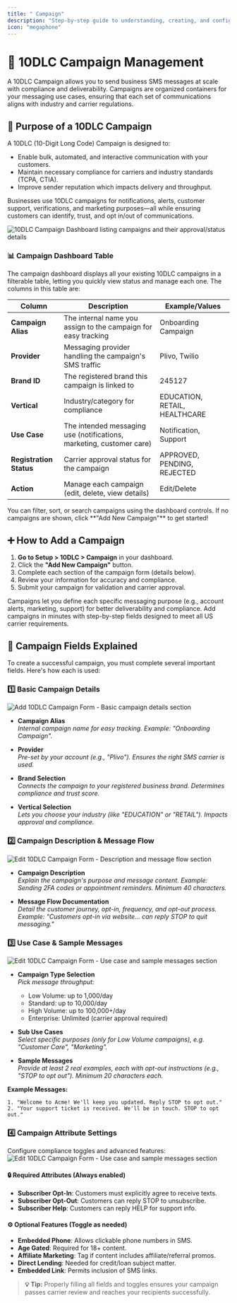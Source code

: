 ```yaml
---
title: " Campaign"
description: "Step-by-step guide to understanding, creating, and configuring compliant Application-to-Person campaigns"
icon: "megaphone"
---
```


# 📣 10DLC Campaign Management

A 10DLC Campaign allows you to send business SMS messages at scale with compliance and deliverability. Campaigns are organized containers for your messaging use cases, ensuring that each set of communications aligns with industry and carrier regulations.

## 🎯 Purpose of a 10DLC Campaign

A 10DLC (10-Digit Long Code) Campaign is designed to:
- Enable bulk, automated, and interactive communication with your customers.
- Maintain necessary compliance for carriers and industry standards (TCPA, CTIA).
- Improve sender reputation which impacts delivery and throughput.

Businesses use 10DLC campaigns for notifications, alerts, customer support, verifications, and marketing purposes—all while ensuring customers can identify, trust, and opt in/out of communications.

<img
  src="/images/setup/campaign/overview.png"
  alt="10DLC Campaign Dashboard listing campaigns and their approval/status details"
  className="rounded-lg border shadow-sm"
/>

### 📊 Campaign Dashboard Table

The campaign dashboard displays all your existing 10DLC campaigns in a filterable table, letting you quickly view status and manage each one. The columns in this table are:

| Column                | Description                                                         | Example/Values                  |
|-----------------------|---------------------------------------------------------------------|---------------------------------|
| **Campaign Alias**    | The internal name you assign to the campaign for easy tracking      | Onboarding Campaign             |
| **Provider**          | Messaging provider handling the campaign's SMS traffic              | Plivo, Twilio                   |
| **Brand ID**          | The registered brand this campaign is linked to                     | 245127                          |
| **Vertical**          | Industry/category for compliance                                    | EDUCATION, RETAIL, HEALTHCARE   |
| **Use Case**          | The intended messaging use (notifications, marketing, customer care)| Notification, Support           |
| **Registration Status** | Carrier approval status for the campaign                          | APPROVED, PENDING, REJECTED     |                     |
| **Action**            | Manage each campaign (edit, delete, view details)                   | Edit/Delete                     |

<Info>
You can filter, sort, or search campaigns using the dashboard controls. If no campaigns are shown, click **"Add New Campaign"** to get started!
</Info>

## ➕ How to Add a Campaign

1. **Go to Setup > 10DLC > Campaign** in your dashboard.
2. Click the **"Add New Campaign"** button.
3. Complete each section of the campaign form (details below).
4. Review your information for accuracy and compliance.
5. Submit your campaign for validation and carrier approval.

<CardGroup cols={2}>
  <Card title="Why Create a Campaign?" icon="lightbulb">
    Campaigns let you define each specific messaging purpose (e.g., account alerts, marketing, support) for better deliverability and compliance.
  </Card>
  <Card title="Easy Setup Process" icon="rocket">
    Add campaigns in minutes with step-by-step fields designed to meet all US carrier requirements.
  </Card>
</CardGroup>

## 📝 Campaign Fields Explained

To create a successful campaign, you must complete several important fields. Here's how each is used:

### 1️⃣ Basic Campaign Details

<img
  src="/images/setup/campaign/add-compaign-p1.png"
  alt="Add 10DLC Campaign Form - Basic campaign details section"
  className="rounded-lg border shadow-sm"
/>

- **Campaign Alias**  
  *Internal campaign name for easy tracking. Example: "Onboarding Campaign".*

- **Provider**  
  *Pre-set by your account (e.g., "Plivo"). Ensures the right SMS carrier is used.*

- **Brand Selection**  
  *Connects the campaign to your registered business brand. Determines compliance and trust score.*

- **Vertical Selection**  
  *Lets you choose your industry (like "EDUCATION" or "RETAIL"). Impacts approval and compliance.*

### 2️⃣ Campaign Description & Message Flow

<img
  src="/images/setup/campaign/add-compaign-p2.png"
  alt="Edit 10DLC Campaign Form - Description and message flow section"
  className="rounded-lg border shadow-sm"
/>

- **Campaign Description**  
  *Explain the campaign's purpose and message content. Example: Sending 2FA codes or appointment reminders. Minimum 40 characters.*

- **Message Flow Documentation**  
  *Detail the customer journey, opt-in, frequency, and opt-out process. Example: "Customers opt-in via website... can reply STOP to quit messaging."*

### 3️⃣ Use Case & Sample Messages

<img
  src="/images/setup/campaign/add-compaign-p3.png"
  alt="Edit 10DLC Campaign Form - Use case and sample messages section"
  className="rounded-lg border shadow-sm"
/>

- **Campaign Type Selection**  
  *Pick message throughput:*
    - Low Volume: up to 1,000/day
    - Standard: up to 10,000/day
    - High Volume: up to 100,000+/day
    - Enterprise: Unlimited (carrier approval required)

- **Sub Use Cases**  
  *Select specific purposes (only for Low Volume campaigns), e.g. "Customer Care", "Marketing".*

- **Sample Messages**  
  *Provide at least 2 real examples, each with opt-out instructions (e.g., "STOP to opt out"). Minimum 20 characters each.*

**Example Messages:**
```text
1. "Welcome to Acme! We'll keep you updated. Reply STOP to opt out."
2. "Your support ticket is received. We'll be in touch. STOP to opt out."
```

### 4️⃣ Campaign Attribute Settings

Configure compliance toggles and advanced features:
<img
  src="/images/setup/campaign/add-compaign-p4.png"
  alt="Edit 10DLC Campaign Form - Use case and sample messages section"
  className="rounded-lg border shadow-sm"
/>
#### 🔒 Required Attributes (Always enabled)
- **Subscriber Opt-In**: Customers must explicitly agree to receive texts.
- **Subscriber Opt-Out**: Customers can reply STOP to unsubscribe.
- **Subscriber Help**: Customers can reply HELP for support info.

#### ⚙️ Optional Features (Toggle as needed)
- **Embedded Phone**: Allows clickable phone numbers in SMS.
- **Age Gated**: Required for 18+ content.
- **Affiliate Marketing**: Tag if content includes affiliate/referral promos.
- **Direct Lending**: Needed for credit/loan subject matter.
- **Embedded Link**: Permits inclusion of SMS links.

> **💡 Tip:** Properly filling all fields and toggles ensures your campaign passes carrier review and reaches your recipients successfully.

